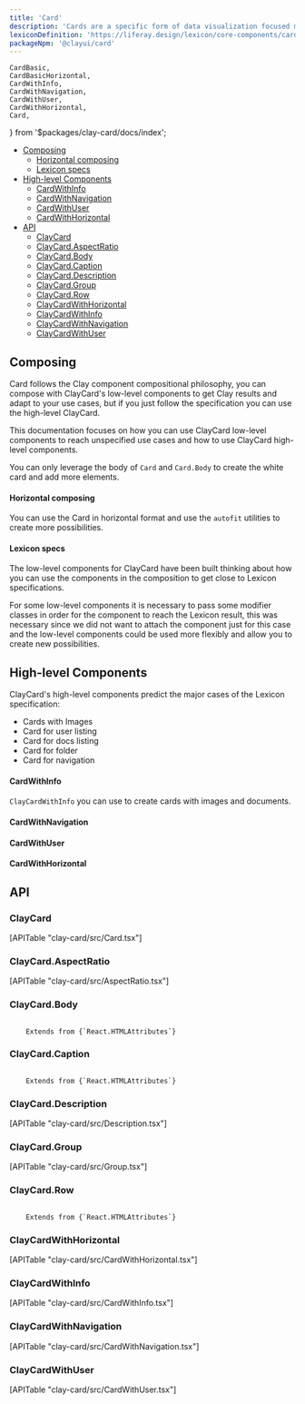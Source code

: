 ```yaml
---
title: 'Card'
description: 'Cards are a specific form of data visualization focused mainly on displaying images.'
lexiconDefinition: 'https://liferay.design/lexicon/core-components/cards/'
packageNpm: '@clayui/card'
---
```


	CardBasic,
	CardBasicHorizontal,
	CardWithInfo,
	CardWithNavigation,
	CardWithUser,
	CardWithHorizontal,
	Card,
} from '$packages/clay-card/docs/index';

<div class="nav-toc-absolute">
<div class="nav-toc">

-   [Composing](#composing)
    -   [Horizontal composing](#horizontal-composing)
    -   [Lexicon specs](#lexicon-specs)
-   [High-level Components](#high-level-components)
    -   [CardWithInfo](#cardwithinfo)
    -   [CardWithNavigation](#cardwithnavigation)
    -   [CardWithUser](#cardwithuser)
    -   [CardWithHorizontal](#cardwithhorizontal)
-   [API](#api)
    -   [ClayCard](#claycard)
    -   [ClayCard.AspectRatio](#claycard.aspectratio)
    -   [ClayCard.Body](#claycard.body)
    -   [ClayCard.Caption](#claycard.caption)
    -   [ClayCard.Description](#claycard.description)
    -   [ClayCard.Group](#claycard.group)
    -   [ClayCard.Row](#claycard.row)
    -   [ClayCardWithHorizontal](#claycardwithhorizontal)
    -   [ClayCardWithInfo](#claycardwithinfo)
    -   [ClayCardWithNavigation](#claycardwithnavigation)
    -   [ClayCardWithUser](#claycardwithuser)

</div>
</div>

## Composing

Card follows the Clay component compositional philosophy, you can compose with ClayCard's low-level components to get Clay results and adapt to your use cases, but if you just follow the specification you can use the high-level ClayCard.

This documentation focuses on how you can use ClayCard low-level components to reach unspecified use cases and how to use ClayCard high-level components.

You can only leverage the body of `Card` and `Card.Body` to create the white card and add more elements.

<CardBasic />

#### Horizontal composing

You can use the Card in horizontal format and use the `autofit` utilities to create more possibilities.

<CardBasicHorizontal />

#### Lexicon specs

The low-level components for ClayCard have been built thinking about how you can use the components in the composition to get close to Lexicon specifications.

For some low-level components it is necessary to pass some modifier classes in order for the component to reach the Lexicon result, this was necessary since we did not want to attach the component just for this case and the low-level components could be used more flexibly and allow you to create new possibilities.

<Card />

## High-level Components

ClayCard's high-level components predict the major cases of the Lexicon specification:

-   Cards with Images
-   Card for user listing
-   Card for docs listing
-   Card for folder
-   Card for navigation

#### CardWithInfo

`ClayCardWithInfo` you can use to create cards with images and documents.

<CardWithInfo />

#### CardWithNavigation

<CardWithNavigation />

#### CardWithUser

<CardWithUser />

#### CardWithHorizontal

<CardWithHorizontal />

## API

### ClayCard

<div>[APITable "clay-card/src/Card.tsx"]</div>

### ClayCard.AspectRatio

<div>[APITable "clay-card/src/AspectRatio.tsx"]</div>

### ClayCard.Body

<code class="list-api-item-type">
	Extends from {`React.HTMLAttributes<HTMLDivElement>`}
</code>

### ClayCard.Caption

<code class="list-api-item-type">
	Extends from {`React.HTMLAttributes<HTMLDivElement | HTMLSpanElement>`}
</code>

### ClayCard.Description

<div>[APITable "clay-card/src/Description.tsx"]</div>

### ClayCard.Group

<div>[APITable "clay-card/src/Group.tsx"]</div>

### ClayCard.Row

<code class="list-api-item-type">
	Extends from {`React.HTMLAttributes<HTMLDivElement>`}
</code>

### ClayCardWithHorizontal

<div>[APITable "clay-card/src/CardWithHorizontal.tsx"]</div>

### ClayCardWithInfo

<div>[APITable "clay-card/src/CardWithInfo.tsx"]</div>

### ClayCardWithNavigation

<div>[APITable "clay-card/src/CardWithNavigation.tsx"]</div>

### ClayCardWithUser

<div>[APITable "clay-card/src/CardWithUser.tsx"]</div>
